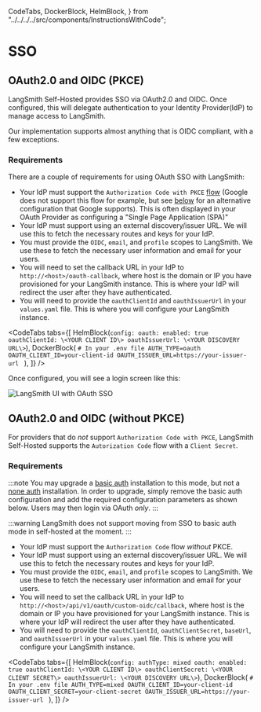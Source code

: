   CodeTabs,
  DockerBlock,
  HelmBlock,
} from "../../../../src/components/InstructionsWithCode";

# SSO

## OAuth2.0 and OIDC (PKCE)

LangSmith Self-Hosted provides SSO via OAuth2.0 and OIDC. Once configured, this will delegate authentication to your Identity Provider(IdP) to manage access to LangSmith.

Our implementation supports almost anything that is OIDC compliant, with a few exceptions.

### Requirements

There are a couple of requirements for using OAuth SSO with LangSmith:

- Your IdP must support the `Authorization Code with PKCE` [flow](https://www.oauth.com/oauth2-servers/pkce) (Google does not support this flow for example, but see [below](#using-oauth10-and-oidc) for an alternative configuration that Google supports). This is often displayed in your OAuth Provider as configuring a "Single Page Application (SPA)"
- Your IdP must support using an external discovery/issuer URL. We will use this to fetch the necessary routes and keys for your IdP.
- You must provide the `OIDC`, `email`, and `profile` scopes to LangSmith. We use these to fetch the necessary user information and email for your users.
- You will need to set the callback URL in your IdP to `http://<host>/oauth-callback`, where host is the domain or IP you have provisioned for your LangSmith instance. This is where your IdP will redirect the user after they have authenticated.
- You will need to provide the `oauthClientId` and `oauthIssuerUrl` in your `values.yaml` file. This is where you will configure your LangSmith instance.

<CodeTabs
  tabs={[
    HelmBlock(`config:
  oauth:
    enabled: true
    oauthClientId: \<YOUR CLIENT ID\>
    oauthIssuerUrl: \<YOUR DISCOVERY URL\>`),
    DockerBlock(
      `# In your .env file
AUTH_TYPE=oauth
OAUTH_CLIENT_ID=your-client-id
OAUTH_ISSUER_URL=https://your-issuer-url
    `
    ),
  ]}
/>

Once configured, you will see a login screen like this:

![LangSmith UI with OAuth SSO](../static/langsmith_ui_sso.png)

## OAuth2.0 and OIDC (without PKCE)

For providers that do _not_ support `Authorization Code with PKCE`, LangSmith Self-Hosted supports the `Autorization Code` flow with a `Client Secret`.

### Requirements

:::note
You may upgrade a [basic auth](./basic_auth.mdx) installation to this mode, but not a [none auth](../../reference/authentication_authorization/authentication_methods.mdx#none) installation.
In order to upgrade, simply remove the basic auth configuration and add the required configuration parameters as shown below. Users may then login via OAuth _only_.
:::

:::warning
LangSmith does not support moving from SSO to basic auth mode in self-hosted at the moment.
:::

- Your IdP must support the `Authorization Code` flow _without_ PKCE.
- Your IdP must support using an external discovery/issuer URL. We will use this to fetch the necessary routes and keys for your IdP.
- You must provide the `OIDC`, `email`, and `profile` scopes to LangSmith. We use these to fetch the necessary user information and email for your users.
- You will need to set the callback URL in your IdP to `http://<host>/api/v1/oauth/custom-oidc/callback`, where host is the domain or IP you have provisioned for your LangSmith instance. This is where your IdP will redirect the user after they have authenticated.
- You will need to provide the `oauthClientId`, `oauthClientSecret`, `baseUrl`, and `oauthIssuerUrl` in your `values.yaml` file. This is where you will configure your LangSmith instance.

<CodeTabs
  tabs={[
    HelmBlock(`config:
  authType: mixed
  oauth:
    enabled: true
    oauthClientId: \<YOUR CLIENT ID\>
    oauthClientSecret: \<YOUR CLIENT SECRET\>
    oauthIssuerUrl: \<YOUR DISCOVERY URL\>`),
    DockerBlock(
      `# In your .env file
AUTH_TYPE=mixed
OAUTH_CLIENT_ID=your-client-id
OAUTH_CLIENT_SECRET=your-client-secret
OAUTH_ISSUER_URL=https://your-issuer-url
    `
    ),
  ]}
/>
